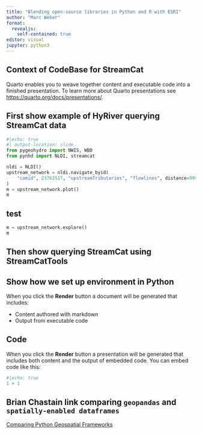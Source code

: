 ```yaml
---
title: "Blending open-source libraries in Python and R with ESRI"
author: "Marc Weber"
format: 
  revealjs:
    self-contained: true
editor: visual
jupyter: python3
---
```


## Context of CodeBase for StreamCat

Quarto enables you to weave together content and executable code into a finished presentation. To learn more about Quarto presentations see <https://quarto.org/docs/presentations/>.

## First show example of HyRiver querying StreamCat data

```python
#|echo: true
#| output-location: slide
from pygeohydro import NWIS, WBD
from pynhd import NLDI, streamcat

nldi = NLDI()
upstream_network = nldi.navigate_byid(
    "comid", 23763517, "upstreamTributaries", "flowlines", distance=9999
)
m = upstream_network.plot()
m
```
## test
```python
m = upstream_network.explore()
m
```


## Then show querying StreamCat using StreamCatTools


## Show how we set up environment in Python

When you click the **Render** button a document will be generated that includes:

-   Content authored with markdown
-   Output from executable code

## Code

When you click the **Render** button a presentation will be generated that includes both content and the output of embedded code. You can embed code like this:

```python
#|echo: true
1 + 1
```

## Brian Chastain link comparing `geopandas` and `spatially-enabled dataframes`
[Comparing Python Geospatial Frameworks](https://github.com/bchastain/devsummit2023/blob/main/geodataframes.ipynb)
